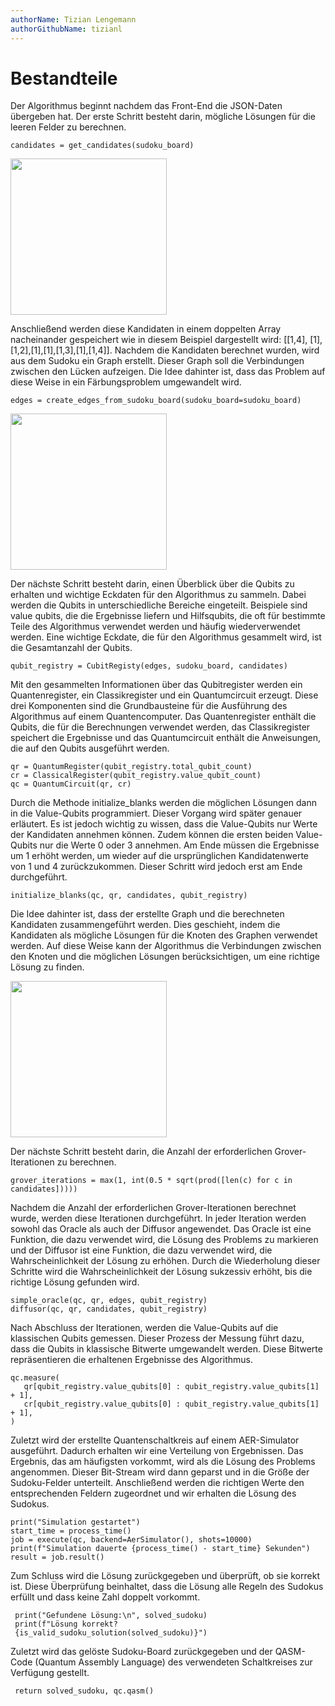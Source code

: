 ```yaml
---
authorName: Tizian Lengemann
authorGithubName: tizianl
---
```


# Bestandteile

Der Algorithmus beginnt nachdem das Front-End die JSON-Daten übergeben hat. Der erste Schritt besteht darin, mögliche Lösungen für die leeren Felder zu berechnen.
```
candidates = get_candidates(sudoku_board) 
```
 <img width="250px" src="../../Bestandteile Bild 1.JPG" />
      
      
Anschließend werden diese Kandidaten in einem doppelten Array nacheinander gespeichert wie in diesem Beispiel dargestellt wird: [[1,4], [1], [1,2],[1],[1],[1,3],[1],[1,4]].
Nachdem die Kandidaten berechnet wurden, wird aus dem Sudoku ein Graph erstellt. Dieser Graph soll die Verbindungen zwischen den Lücken aufzeigen. Die Idee dahinter ist, dass das Problem auf diese Weise in ein Färbungsproblem umgewandelt wird.

      
 ```    
 edges = create_edges_from_sudoku_board(sudoku_board=sudoku_board) 
 ```   

  <img width="250px" src="../../Bestandteile Bild 2.JPG" />
 
 
Der nächste Schritt besteht darin, einen Überblick über die Qubits zu erhalten und wichtige Eckdaten für den Algorithmus zu sammeln. Dabei werden die Qubits in unterschiedliche Bereiche eingeteilt. Beispiele sind value qubits, die die Ergebnisse liefern und Hilfsqubits, die oft für bestimmte Teile des Algorithmus verwendet werden und häufig wiederverwendet werden. Eine wichtige Eckdate, die für den Algorithmus gesammelt wird, ist die Gesamtanzahl der Qubits. 


```      
qubit_registry = CubitRegisty(edges, sudoku_board, candidates) 
```
 
Mit den gesammelten Informationen über das Qubitregister werden ein Quantenregister, ein Classikregister und ein Quantumcircuit erzeugt. Diese drei Komponenten sind die Grundbausteine für die Ausführung des Algorithmus auf einem Quantencomputer. Das Quantenregister enthält die Qubits, die für die Berechnungen verwendet werden, das Classikregister speichert die Ergebnisse und das Quantumcircuit enthält die Anweisungen, die auf den Qubits ausgeführt werden.

 ```     
 qr = QuantumRegister(qubit_registry.total_qubit_count) 
 cr = ClassicalRegister(qubit_registry.value_qubit_count) 
 qc = QuantumCircuit(qr, cr)
 ```
 
Durch die Methode initialize_blanks werden die möglichen Lösungen dann in die Value-Qubits programmiert. Dieser Vorgang wird später genauer erläutert. Es ist jedoch wichtig zu wissen, dass die Value-Qubits nur Werte der Kandidaten annehmen können. Zudem können die ersten beiden Value-Qubits nur die Werte 0 oder 3 annehmen. Am Ende müssen die Ergebnisse um 1 erhöht werden, um wieder auf die ursprünglichen Kandidatenwerte von 1 und 4 zurückzukommen. Dieser Schritt wird jedoch erst am Ende durchgeführt.

```
initialize_blanks(qc, qr, candidates, qubit_registry) 
```

Die Idee dahinter ist, dass der erstellte Graph und die berechneten Kandidaten zusammengeführt werden. Dies geschieht, indem die Kandidaten als mögliche Lösungen für die Knoten des Graphen verwendet werden. Auf diese Weise kann der Algorithmus die Verbindungen zwischen den Knoten und die möglichen Lösungen berücksichtigen, um eine richtige Lösung zu finden.

<img width="250px" src="../../Bestandteile Bild 3.JPG" />


Der nächste Schritt besteht darin, die Anzahl der erforderlichen Grover-Iterationen zu berechnen.

```
grover_iterations = max(1, int(0.5 * sqrt(prod([len(c) for c in candidates])))) 
```
 
Nachdem die Anzahl der erforderlichen Grover-Iterationen berechnet wurde, werden diese Iterationen durchgeführt. In jeder Iteration werden sowohl das Oracle als auch der Diffusor angewendet. Das Oracle ist eine Funktion, die dazu verwendet wird, die Lösung des Problems zu markieren und der Diffusor ist eine Funktion, die dazu verwendet wird, die Wahrscheinlichkeit der Lösung zu erhöhen. Durch die Wiederholung dieser Schritte wird die Wahrscheinlichkeit der Lösung sukzessiv erhöht, bis die richtige Lösung gefunden wird. 

 
```
simple_oracle(qc, qr, edges, qubit_registry) 
diffusor(qc, qr, candidates, qubit_registry) 
```
 
Nach Abschluss der Iterationen, werden die Value-Qubits auf die klassischen Qubits gemessen. Dieser Prozess der Messung führt dazu, dass die Qubits in klassische Bitwerte umgewandelt werden. Diese Bitwerte repräsentieren die erhaltenen Ergebnisse des Algorithmus.

```
qc.measure( 
   qr[qubit_registry.value_qubits[0] : qubit_registry.value_qubits[1] + 1], 
   cr[qubit_registry.value_qubits[0] : qubit_registry.value_qubits[1] + 1], 
) 
```

Zuletzt wird der erstellte Quantenschaltkreis auf einem AER-Simulator ausgeführt. Dadurch erhalten wir eine Verteilung von Ergebnissen. Das Ergebnis, das am häufigsten vorkommt, wird als die Lösung des Problems angenommen. Dieser Bit-Stream wird dann geparst und in die Größe der Sudoku-Felder unterteilt. Anschließend werden die richtigen Werte den entsprechenden Feldern zugeordnet und wir erhalten die Lösung des Sudokus.

```
print("Simulation gestartet") 
start_time = process_time() 
job = execute(qc, backend=AerSimulator(), shots=10000) 
print(f"Simulation dauerte {process_time() - start_time} Sekunden") 
result = job.result() 
```
 
Zum Schluss wird die Lösung zurückgegeben und überprüft, ob sie korrekt ist. Diese Überprüfung beinhaltet, dass die Lösung alle Regeln des Sudokus erfüllt und dass keine Zahl doppelt vorkommt.
 
```
 print("Gefundene Lösung:\n", solved_sudoku) 
 print(f"Lösung korrekt?          {is_valid_sudoku_solution(solved_sudoku)}") 

 ```

Zuletzt wird das gelöste Sudoku-Board zurückgegeben und der QASM-Code (Quantum Assembly Language) des verwendeten Schaltkreises zur Verfügung gestellt. 
```
 return solved_sudoku, qc.qasm() 
```

